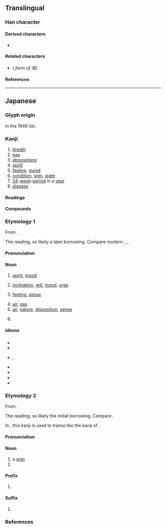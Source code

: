 {{also|氣|气|炁}}
{{character info}}
==Translingual==
{{stroke order|strokes=6|type=jbw}}
{{Han simplified forms|氣|気|气}}

===Han character===
{{Han char|rn=84|rad=气|as=02|sn=6|four=80417|canj=ONK|ids=⿹气㐅}}

====Derived characters====
* {{l|mul|[[𭰑]], [[𪽺]]}}

====Related characters====
* {{l|mul|[[氣]]}} ''({{w|Kyūjitai}} form of 気)''

====References====
{{Han ref|kx=0599.041|dkj=17046|dj=0990.170|hdz=32010.031|uh=6C17}}

----

==Japanese==

===Glyph origin===
{{Han simp|氣|f=米|t=㐅}} in the 1946 {{w|Tōyō kanji}} list.

===Kanji===
{{ja-kanji forms|気|氣}}
{{ja-kanji|grade=1|rs=气02|kyu=氣}}

# [[breath]]
# [[gas]]
# [[atmosphere]]
# [[spirit]]
# [[feeling]], [[mood]]
# [[condition]], [[sign]], [[state]]
# [[24]]-[[week]]-[[period]] in a [[year]]
# [[disease]]

====Readings====
{{ja-readings
|goon=け
|kanon=き
|kun=いき-
}}

====Compounds====
{{der3
|ja|{{ja-r|電%気|でん%き}}
|{{ja-r|土%気|ど%き}}
|{{ja-r|怒%気|ど%き}}
|{{ja-r|元%気|げん%き}}
|{{ja-r|本%気|ほん%き}}
|{{ja-r|意%気|い%き}}
|{{ja-r|陰%気|いん%き}}
|{{ja-r|邪%気|じゃ%き}}
|{{ja-r|蒸%気|じょう%き|steam}}
|{{ja-r|火%気|か%き}}
|{{ja-r|風%気|かざ%け}}
|{{ja-r|気%化|き%か}}
|{{ja-r|鬼%気|き%き}}
|{{ja-r|気%味|き%み}}, {{ja-r|気%味|-ぎ%み}}
|{{ja-r|気%力|き%りょく}}
|{{ja-r|気%相|き%そう|[[gaseous phase]]}}
|{{ja-r|気%息|き%そく}}
|{{ja-r|気%体|き%たい}}
|{{ja-r|空%気|くう%き}}
|{{ja-r|熱%気|ねっ%き}}
|{{ja-r|眠%気|ねむ%け}}
|{{ja-r|冷%気|れい%き}}
|{{ja-r|霊%気|れい%き}}
|{{ja-r|殺%気|さっ%き}}
|{{ja-r|生%気|せい%き}}
|{{ja-r|心%気|しん%き}}
|{{ja-r|神%気|しん%き}}
|{{ja-r|沼%気|しょう%き}}
|{{ja-r|水%気|すい%き}}
|{{ja-r|帯%気%音|たい%き%おん}}
|{{ja-r|天%気|てん%き}}
|{{ja-r|悪%気|わる%ぎ}}
|{{ja-r|妖%気|よう%き}}
|{{ja-r|陽%気|よう%き}}
|{{ja-r|勇%気|ゆう%き}}
|{{ja-r|気%配|け%はい}}
}}

===Etymology 1===
{{wp|lang=ja}}
{{ja-kanjitab|き|yomi=kanon}}

From {{der|ja|ltc|sort=き|-}} {{ltc-l|氣|id=1}}.

The ''{{ll|ja|漢音|kan'on}}'' reading, so likely a later borrowing. Compare modern {{cog|cmn|氣|tr=qi}}, {{cog|mnp|氣|tr=ki̿}}, {{cog|nan|氣|tr=khì}}.

====Pronunciation====
{{ja-pron|yomi=kanon|き|acc=0|acc_ref=DJR,NHK}}

====Noun====
{{ja-noun|kyu=氣|き}}

# [[spirit]], [[mood]]
#: {{ja-usex|遊ぶ'''気'''満%々|あそぶ '''き''' まん%まん|brimming with '''desire''' to go and play}}
# [[inclination]], [[will]], [[mood]], [[urge]]
#: {{ja-usex|[[気が向く|'''気'''が向い]]たら連%絡してね。|'''き''' が むいたら れん%らく して ね。|Feel free to contact me if you feel like it (''lit.'' if your '''mood''' faces towards it).}}
#: {{ja-usex|なんとなく[[やる気|やる'''気''']]が出ない。|なん-と-なく やる '''き''' が でない。|I just somehow don't feel like doing it. (''lit.'' My '''urge''' to do it just isn't coming out.)}}
# [[feeling]], [[sense]]
#: {{ja-usex|なんか変な'''気'''がするんだよね。|なんか へん な '''き''' が する ん だ よ ね。|Something feels kind of off, doesn't it?}}
# [[air]], [[gas]]
# [[air]], [[nature]], [[disposition]], [[sense]]
#: {{ja-usex|大人%気ない人|おとな%げ ない ひと|childish person (''lit.'' person without an adult '''air''')}}
# {{rfdef|ja}}

=====Idioms=====
{{der-top|Idioms}}
* {{ja-r|気がする|き が する}}
* {{ja-r|気を付けて|き を つけて}}
* {{ja-r|気に食わない|き に くわない|rom=-}}, {{ja-r|気にくわない|き に くわない}}
* {{ja-r|気がある|き が ある}}
* {{ja-r|気になる|き に なる}}
* {{ja-r|気に入る|き に いる}}
* {{ja-r|気が向く|き が むく}}
{{der-bottom}}

===Etymology 2===
{{ja-kanjitab|け|yomi=goon}}

From {{der|ja|ltc|sort=き|-}} {{ltc-l|氣|id=1}}.

The ''{{ll|ja|呉音|goon}}'' reading, so likely the initial borrowing. Compare {{cog|cdo|氣|tr=ké}}.

In {{w|Old Japanese}}, this kanji is used to transcribe the {{m|ja|借音|tr=shakuon}} kana of {{IPAfont|⟨ke<sub>2</sub>⟩}}.

====Pronunciation====
{{ja-pron|yomi=goon|け|acc=1|acc_ref=DJR,NHK|acc2=0|acc2_ref=DJR,NHK}}

====Noun====
{{ja-noun|kyu=氣|け}}

# a [[sign]]
# {{rfdef|ja|sort=け}}

====Prefix====
{{ja-pos|prefix|kyu=氣|け}}

# {{rfdef|ja|sort=け}}

====Suffix====
{{ja-pos|suffix|kyu=氣|け}}

# {{rfdef|ja|sort=け}}

===References===
<references/>